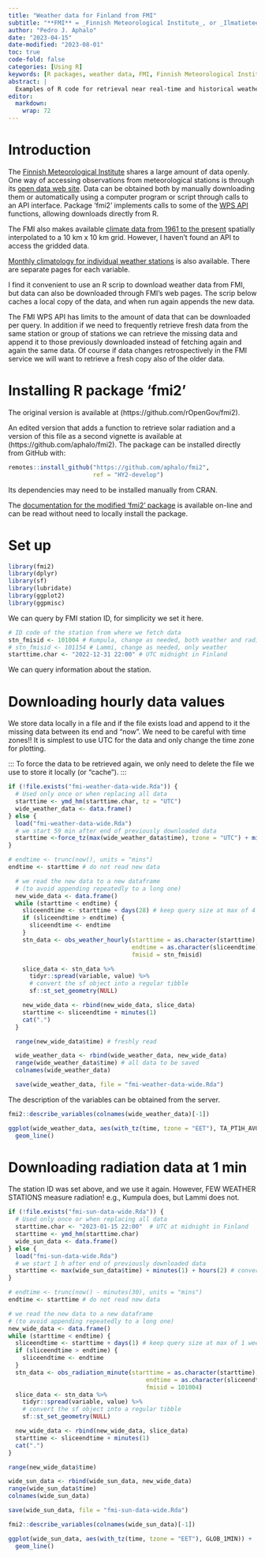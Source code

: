 ```yaml
---
title: "Weather data for Finland from FMI"
subtitle: "**FMI** = _Finnish Meteorological Institute_, or _Ilmatieteen laitos_"
author: "Pedro J. Aphalo"
date: "2023-04-15"
date-modified: "2023-08-01"
toc: true
code-fold: false
categories: [Using R]
keywords: [R packages, weather data, FMI, Finnish Meteorological Institute]
abstract: |
  Examples of R code for retrieval near real-time and historical weather data for observation stations in Finland. The examples dowload the data from the open access database of the Finnish Meteorological Institute.
editor: 
  markdown: 
    wrap: 72
---
```


# Introduction

The [Finnish Meteorological Institute](https://en.ilmatieteenlaitos.fi/)
shares a large amount of data openly. One way of accessing observations
from meteorological stations is through its [open data web
site](https://en.ilmatieteenlaitos.fi/download-observations). Data can
be obtained both by manually downloading them or automatically using a
computer program or script through calls to an API interface. Package
'fmi2' implements calls to some of the [WPS
API](https://en.ilmatieteenlaitos.fi/open-data-manual) functions,
allowing downloads directly from R.

The FMI also makes available [climate data from 1961 to the
present](https://www.climateguide.fi/articles/from-point-observations-to-regionally-comprehensive-climate-grids/)
spatially interpolated to a 10 km x 10 km grid. However, I haven't found
an API to access the gridded data.

[Monthly climatology for individual weather stations](https://www.ilmatieteenlaitos.fi/ilmastollinen-vertailukausi) is also available. There are separate pages for each variable.

I find it convenient to use an R scrip to download weather data from FMI,
but data can also be downloaded through FMI's web pages. The scrip below caches a local copy of the data, and when run again appends the new data.

The FMI WPS API has limits to the amount of data that can be downloaded
per query. In addition if we need to frequently retrieve fresh data from
the same station or group of stations we can retrieve the missing data
and append it to those previously downloaded instead of fetching again
and again the same data. Of course if data changes retrospectively in
the FMI service we will want to retrieve a fresh copy also of the older
data.

# Installing R package 'fmi2'

The original version is available at (https://github.com/rOpenGov/fmi2).

An edited version that adds a function to retrieve solar radiation and a
version of this file as a second vignette is available at
(https://github.com/aphalo/fmi2). The package can be installed directly
from GitHub with:

```r
remotes::install_github("https://github.com/aphalo/fmi2", 
                        ref = "HY2-develop")
```

Its dependencies may need to be installed manually from CRAN.

::: callout-note
The [documentation for the modified 'fmi2' package](https://docs.r4photobiology.info/fmi2-fork/) is available on-line and can be read without need to locally install the package.
:::

# Set up

```r
library(fmi2)
library(dplyr)
library(sf)
library(lubridate)
library(ggplot2)
library(ggpmisc)
```

We can query by FMI station ID, for simplicity we set it here.

```r
# ID code of the station from where we fetch data
stn_fmisid <- 101004 # Kumpula, change as needed, both weather and radiation
# stn_fmisid <- 101154 # Lammi, change as needed, only weather
starttime.char <- "2022-12-31 22:00" # UTC midnight in Finland
```

We can query information about the station.

# Downloading hourly data values

We store data locally in a file and if the file exists load and append
to it the missing data between its end and "now". We need to be careful
with time zones!! It is simplest to use UTC for the data and only change
the time zone for plotting.

::: To force the data to be retrieved again, we only need to delete the
file we use to store it locally (or "cache"). 
:::

```r
if (!file.exists("fmi-weather-data-wide.Rda")) {
  # Used only once or when replacing all data
  starttime <- ymd_hm(starttime.char, tz = "UTC")
  wide_weather_data <- data.frame()
} else {
  load("fmi-weather-data-wide.Rda")
  # we start 59 min after end of previously downloaded data
  starttime <-force_tz(max(wide_weather_data$time), tzone = "UTC") + minutes(59)
}

# endtime <- trunc(now(), units = "mins")
endtime <- starttime # do not read new data
```

```r
  # we read the new data to a new dataframe
  # (to avoid appending repeatedly to a long one)
  new_wide_data <- data.frame()
  while (starttime < endtime) {
    sliceendtime <- starttime + days(28) # keep query size at max of 4 weeks
    if (sliceendtime > endtime) {
      sliceendtime <- endtime
    }
    stn_data <- obs_weather_hourly(starttime = as.character(starttime),
                                   endtime = as.character(sliceendtime),
                                   fmisid = stn_fmisid)

    slice_data <- stn_data %>%
      tidyr::spread(variable, value) %>%
      # convert the sf object into a regular tibble
      sf::st_set_geometry(NULL)

    new_wide_data <- rbind(new_wide_data, slice_data)
    starttime <- sliceendtime + minutes(1)
    cat(".")
  }

  range(new_wide_data$time) # freshly read

  wide_weather_data <- rbind(wide_weather_data, new_wide_data)
  range(wide_weather_data$time) # all data to be saved
  colnames(wide_weather_data)

  save(wide_weather_data, file = "fmi-weather-data-wide.Rda")
```

The description of the variables can be obtained from the server.

```r
fmi2::describe_variables(colnames(wide_weather_data)[-1])
```

```r
ggplot(wide_weather_data, aes(with_tz(time, tzone = "EET"), TA_PT1H_AVG)) +
  geom_line()
```

# Downloading radiation data at 1 min

The station ID was set above, and we use it again. However, FEW WEATHER STATIONS measure radiation! e.g., Kumpula does, but Lammi does not.

```r
if (!file.exists("fmi-sun-data-wide.Rda")) {
  # Used only once or when replacing all data
  starttime.char <- "2023-01-15 22:00"  # UTC at midnight in Finland
  starttime <- ymd_hm(starttime.char)
  wide_sun_data <- data.frame()
} else {
  load("fmi-sun-data-wide.Rda")
  # we start 1 h after end of previously downloaded data
  starttime <- max(wide_sun_data$time) + minutes(1) + hours(2) # convert to UTC + 2h
}

# endtime <- trunc(now() - minutes(30), units = "mins")
endtime <- starttime # do not read new data
```

```r
# we read the new data to a new dataframe
# (to avoid appending repeatedly to a long one)
new_wide_data <- data.frame()
while (starttime < endtime) {
  sliceendtime <- starttime + days(1) # keep query size at max of 1 week
  if (sliceendtime > endtime) {
    sliceendtime <- endtime
  }
  stn_data <- obs_radiation_minute(starttime = as.character(starttime),
                                       endtime = as.character(sliceendtime),
                                       fmisid = 101004)
  slice_data <- stn_data %>%
    tidyr::spread(variable, value) %>%
    # convert the sf object into a regular tibble
    sf::st_set_geometry(NULL)

  new_wide_data <- rbind(new_wide_data, slice_data)
  starttime <- sliceendtime + minutes(1)
  cat(".")
}

range(new_wide_data$time)

wide_sun_data <- rbind(wide_sun_data, new_wide_data)
range(wide_sun_data$time)
colnames(wide_sun_data)

save(wide_sun_data, file = "fmi-sun-data-wide.Rda")
```

```r
fmi2::describe_variables(colnames(wide_sun_data)[-1])
```

```r
ggplot(wide_sun_data, aes(with_tz(time, tzone = "EET"), GLOB_1MIN)) +
  geom_line()
```

